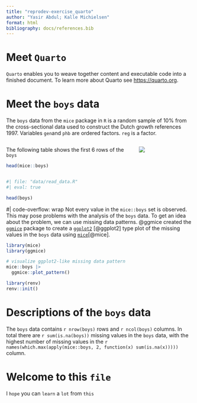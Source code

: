 ```yaml
---
title: "reprodev-exercise_quarto"
author: "Yasir Abdul; Kalle Michielsen"
format: html
bibliography: docs/references.bib
---
```


# Meet `Quarto`

`Quarto` enables you to weave together content and executable code into a finished document. 
To learn more about Quarto see [https://quarto.org](https://quarto.org).

# Meet the `boys` data 

The `boys` data from the `mice` package in `R` is a random sample of 10% from the cross-sectional data used to construct the Dutch growth references 1997. Variables `gen`and `phb` are ordered factors. `reg` is a factor.

:::: columns
::: {.column width="70%"}

The following table shows the first 6 rows of the `boys` 

```r
head(mice::boys)
```

:::

::: {.column width="30%"}
![](mice_logo.png)
:::
::::

```r
#| file: "data/read_data.R"
#| eval: true
```

```r
head(boys)
```
#| code-overflow: wrap
Not every value in the `mice::boys` set is observed. This may pose problems with the analysis of the `boys` data. To get an idea about the problem, we can use missing data patterns. @ggmice created the [`ggmice`](https://github.com/amices/ggmice){.pkg} package to create a [`ggplot2`](https://ggplot2.tidyverse.org){.pkg} [@ggplot2] type plot of the missing values in the `boys` data using [`mice`](https://github.com/amices/mice){.pkg}[@mice].

```r
library(mice)
library(ggmice)

# visualize ggplot2-like missing data pattern
mice::boys |> 
  ggmice::plot_pattern()
```

```r
library(renv)
renv::init()
```

# Descriptions of the `boys` data
The `boys` data contains `r nrow(boys)` rows and `r ncol(boys)` columns. In total there are `r sum(is.na(boys))` missing values in the `boys` data, with the highest number of missing values in the `r names(which.max(apply(mice::boys, 2, function(x) sum(is.na(x)))))` column. 

# Welcome to this `file`

I `hope` you can `learn` a `lot` from `this`
